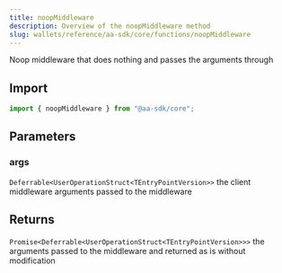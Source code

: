 ```yaml
---
title: noopMiddleware
description: Overview of the noopMiddleware method
slug: wallets/reference/aa-sdk/core/functions/noopMiddleware
---
```




Noop middleware that does nothing and passes the arguments through

## Import

```ts
import { noopMiddleware } from "@aa-sdk/core";
```

## Parameters

### args

`Deferrable<UserOperationStruct<TEntryPointVersion>>`
the client middleware arguments passed to the middleware

## Returns

`Promise<Deferrable<UserOperationStruct<TEntryPointVersion>>>`
the arguments passed to the middleware and returned as is without modification
